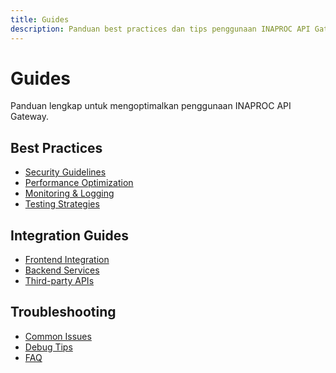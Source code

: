 ```yaml
---
title: Guides
description: Panduan best practices dan tips penggunaan INAPROC API Gateway
---
```


# Guides

Panduan lengkap untuk mengoptimalkan penggunaan INAPROC API Gateway.

## Best Practices

- [Security Guidelines](/docs/guides/security)
- [Performance Optimization](/docs/guides/performance)
- [Monitoring & Logging](/docs/guides/monitoring)
- [Testing Strategies](/docs/guides/testing)

## Integration Guides

- [Frontend Integration](/docs/guides/frontend-integration)
- [Backend Services](/docs/guides/backend-services)
- [Third-party APIs](/docs/guides/third-party-apis)

## Troubleshooting

- [Common Issues](/docs/guides/troubleshooting)
- [Debug Tips](/docs/guides/debug-tips)
- [FAQ](/docs/guides/faq)
